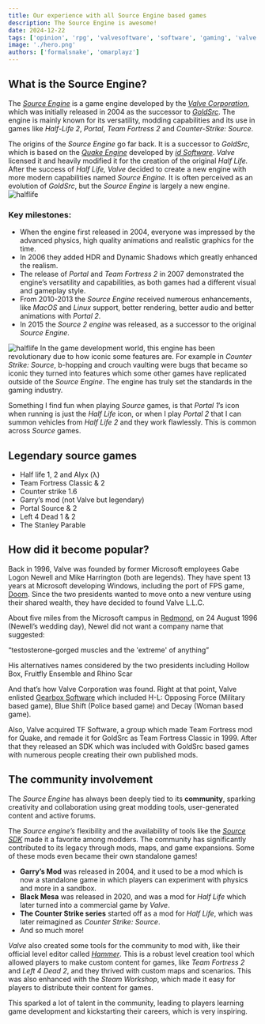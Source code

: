 ```yaml
---
title: Our experience with all Source Engine based games
description: The Source Engine is awesome! 
date: 2024-12-22
tags: ['opinion', 'rpg', 'valvesoftware', 'software', 'gaming', 'valve', 'half-life', 'source-engine', 'goldsrc', 'havok', 'tfc', 'tf2', 'portal', 'portal2', 'gordonfreeman', 'chell']
image: './hero.png'
authors: ['formalsnake', 'omarplayz']
---
```

## What is the Source Engine?

The [*Source Engine*](https://en.wikipedia.org/wiki/Source_\(game_engine\)) is a game engine developed by the *[Valve Corporation](https://www.valvesoftware.com/en/)*, which was initially released in 2004 as the successor to [*GoldSrc*](https://en.wikipedia.org/wiki/GoldSrc). The engine is mainly known for its versatility, modding capabilities and its use in games like *Half-Life 2*, *Portal*, *Team Fortress 2* and *Counter-Strike: Source*.

The origins of the *Source Engine* go far back. It is a successor to *GoldSrc*, which is based on the [*Quake Engine*](https://en.wikipedia.org/wiki/Quake_engine) developed by [*id Software*](http://www.idsoftware.com/). *Valve* licensed it and heavily modified it for the creation of the original *Half Life.* After the success of *Half Life, Valve* decided to create a new engine with more modern capabilities named *Source Engine.* It is often perceived as an evolution of *GoldSrc*, but the *Source Engine* is largely a new engine.  
![halflife](./image2.png)

### Key milestones:

* When the engine first released in 2004, everyone was impressed by the advanced physics, high quality animations and realistic graphics for the time.   
* In 2006 they added HDR and Dynamic Shadows which greatly enhanced the realism.  
* The release of *Portal* and *Team Fortress 2* in 2007 demonstrated the engine’s versatility and capabilities, as both games had a different visual and gameplay style.  
* From 2010-2013 the *Source Engine* received numerous enhancements, like *MacOS* and *Linux* support, better rendering, better audio and better animations with *Portal 2*.  
* In 2015 the *Source 2 engine* was released, as a successor to the original *Source Engine*.

![halflife](./image1.png)
In the game development world, this engine has been revolutionary due to how iconic some features are. For example in *Counter Strike: Source*, b-hopping and crouch vaulting were bugs that became so iconic they turned into features which some other games have replicated outside of the *Source Engine*. The engine has truly set the standards in the gaming industry.

Something I find fun when playing *Source* games, is that *Portal 1*’s icon when running is just the *Half Life* icon, or when I play *Portal 2* that I can summon vehicles from *Half Life 2* and they work flawlessly. This is common across *Source* games.

## Legendary source games

- Half life 1, 2 and Alyx (λ)  
- Team Fortress Classic & 2  
- Counter strike 1.6  
- Garry’s mod (not Valve but legendary)   
- Portal Source & 2  
- Left 4 Dead 1 & 2  
- The Stanley Parable

## How did it become popular?

Back in 1996, Valve was founded by former Microsoft employees Gabe Logon Newell and Mike Harrington (both are legends). They have spent 13 years at Microsoft developing Windows, including the port of FPS game, [Doom](https://en.wikipedia.org/wiki/Doom_\(1993_video_game\)). Since the two presidents wanted to move onto a new venture using their shared wealth, they have decided to found Valve L.L.C.

About five miles from the Microsoft campus in [Redmond](https://en.wikipedia.org/wiki/Redmond,_Washington), on 24 August 1996 (Newell’s wedding day), Newel did not want a company name that suggested:

“testosterone-gorged muscles and the 'extreme' of anything”

His alternatives names considered by the two presidents including Hollow Box, Fruitfly Ensemble and Rhino Scar

And that’s how Valve Corporation was found. Right at that point, Valve enlisted [Gearbox Software](https://en.wikipedia.org/wiki/Gearbox_Software) which included H-L: Opposing Force (Military based game), Blue Shift (Police based game) and Decay (Woman based game).

Also, Valve acquired TF Software, a group which made Team Fortress mod for Quake, and remade it for GoldSrc as Team Fortress Classic in 1999\. After that they released an SDK which was included with GoldSrc based games with numerous people creating their own published mods.

## The community involvement

The *Source Engine* has always been deeply tied to its **community**, sparking creativity and collaboration using great modding tools, user-generated content and active forums.

The *Source engine’s* flexibility and the availability of tools like the [*Source SDK*](https://en.wikipedia.org/wiki/Source_\(game_engine\)#Source_SDK) made it a favorite among modders. The community has significantly contributed to its legacy through mods, maps, and game expansions. Some of these mods even became their own standalone games\!

- **Garry’s Mod** was released in 2004, and it used to be a mod which is now a standalone game in which players can experiment with physics and more in a sandbox.  
- **Black Mesa** was released in 2020, and was a mod for *Half Life* which later turned into a commercial game by *Valve*.  
- **The Counter Strike series** started off as a mod for *Half Life*, which was later reimagined as *Counter Strike: Source*.  
- And so much more\!

*Valve* also created some tools for the community to mod with, like their official level editor called [*Hammer*](https://developer.valvesoftware.com/wiki/Valve_Hammer_Editor). This is a robust level creation tool which allowed players to make custom content for games, like *Team Fortress 2* and *Left 4 Dead 2*, and they thrived with custom maps and scenarios. This was also enhanced with the *Steam Workshop*, which made it easy for players to distribute their content for games.

This sparked a lot of talent in the community, leading to players learning game development and kickstarting their careers, which is very inspiring.
